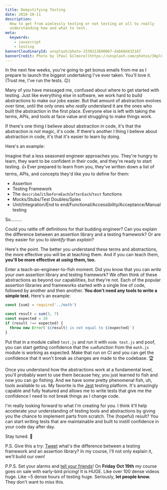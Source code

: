 ```yaml
---
title: Demystifying Testing
date: 2018-10-11
description:
  How to get from aimlessly testing or not testing at all to really
  understanding how and what to test.
meta:
  keywords:
    - javascript
    - testing
bannerCloudinaryId: unsplash/photo-1539213690067-dab68d432167
bannerCredit: Photo by [Paul Gilmore](https://unsplash.com/photos/36plOdZK_uY)
---
```


In the next few weeks, you're going to get bonus emails from me as I prepare to
launch the biggest undertaking I've ever taken. You'll love it. (Trust me, I've
run the tests. 😉)

Many of you have messaged me, confused about where to get started with testing.
Just like everything else in software, we work hard to build abstractions to
make our jobs easier. But that amount of abstraction evolves over time, until
the only ones who _really_ understand it are the ones who built the abstraction
in the first place. Everyone else is left with taking the terms, APIs, and tools
at face value and struggling to make things work.

If there's one thing I believe about abstraction in code, it's that the
abstraction is _not_ magic, it's code. If there's another I thing I believe
about abstraction in code, it's that it's easier to learn by doing.

Here's an example:

Imagine that a less seasoned engineer approaches you. They're hungry to learn,
they want to be confident in their code, and they're ready to start testing. 👍
Ever prepared to learn from you, they've written down a list of terms, APIs, and
concepts they'd like you to define for them:

- Assertion
- Testing Framework
- The `describe`/`it`/`beforeEach`/`afterEach`/`test` functions
- Mocks/Stubs/Test Doubles/Spies
- Unit/Integration/End to end/Functional/Accessibility/Acceptance/Manual testing

So.........

Could you rattle off definitions for that budding engineer? Can you explain the
difference between an assertion library and a testing framework? Or are they
easier for you to _identify_ than _explain_?

Here's the point. The better you understand these terms and abstractions, the
more effective you will be at teaching them. And if you can teach them, **you'll
be more effective at _using_ them, too.**

Enter a teach-an-engineer-to-fish moment. Did you know that you can _write your
own_ assertion library and testing framework? We often think of these
abstractions as beyond our capabilities, but they're not. Each of the popular
assertion libraries and frameworks started with a single line of code, followed
by another and then another. **You don't need any tools to write a simple
test.** Here's an example:

```js
const {sum} = require('../math')

const result = sum(3, 7)
const expected = 10
if (result !== expected) {
  throw new Error(`${result} is not equal to ${expected}`)
}
```

Put that in a module called `test.js` and run it with `node test.js` and poof,
you can start getting confidence that the `sum`function from the `math.js`
module is working as expected. Make that run on CI and you can get the
confidence that it won't break as changes are made to the codebase. 🏆

Once you understand how the abstractions work at a fundamental level, you'll
probably want to use them because hey, you just learned to fish and now you can
go fishing. And we have some pretty phenomenal fish, uh, tools available to us.
My favorite is the [Jest](https://jestjs.io) testing platform. It's amazingly
capable and fully featured and allows me to write tests that give me the
confidence I need to not break things as I change code.

I'm really looking forward to what I'm creating for you. I think it'll help
accelerate your understanding of testing tools and abstractions by giving you
the chance to implement parts from scratch. The (hopeful) result? You can start
writing tests that are maintainable and built to instill confidence in your code
day after day.

Stay tuned. 🎣

P.S. Give this a try:
[Tweet](https://twitter.com/intent/tweet?status=%23AssertionLibVsTestingFramework)
what's the difference between a testing framework and an assertion library? In
my course, I'll not only explain it, we'll build our own!

P.P.S. Set your alarms and
[tell your friends](https://twitter.com/intent/tweet?status=%E2%9A%A0%EF%B8%8F%20Hey%20friends!%20%40kentcdodds%20is%20working%20on%20a%20HUGE%20series%20of%20courses%20%28%3E100%20videos%20total!%29%20and%20you%20don%27t%20want%20to%20miss%20it.%20Subscribe%20to%20his%20newsletter%20to%20get%20a%20special%20discount%20when%20it%27s%20launched%3A%20kcd.im/news%20%F0%9F%92%8C)!
On **Friday Oct 19th** my course goes on sale with early-bird pricing! It is
HUGE. Like over 100 dense videos huge. Like ~5 dense hours of testing huge.
Seriously, **let people know.** They don't want to miss this.
